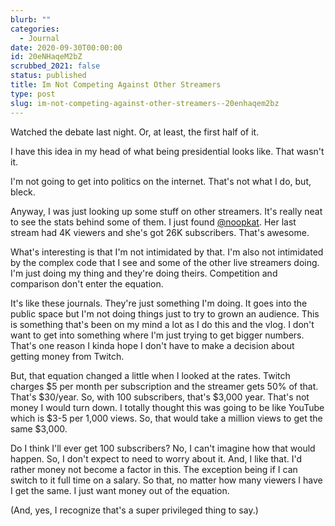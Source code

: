 ```yaml
---
blurb: ""
categories:
  - Journal
date: 2020-09-30T00:00:00
id: 20eNHaqeM2bZ
scrubbed_2021: false
status: published
title: Im Not Competing Against Other Streamers
type: post
slug: im-not-competing-against-other-streamers--20enhaqem2bz
---
```


Watched the debate last night. Or, at least, the first half of it. 

I have this idea in my head of what being presidential looks like. That wasn't it. 

I'm not going to get into politics on the internet. That's not what I do, but, bleck. 

Anyway, I was just looking up some stuff on other streamers. It's really neat to see the stats behind some of them. I just found [@noopkat](https://www.twitch.tv/noopkat). Her last stream had 4K viewers and she's got 26K subscribers. That's awesome. 

What's interesting is that I'm not intimidated by that. I'm also not intimidated by the complex code that I see and some of the other live streamers doing. I'm just doing my thing and they're doing theirs. Competition and comparison don't enter the equation. 

It's like these journals. They're just something I'm doing. It goes into the public space but I'm not doing things just to try to grown an audience. This is something that's been on my mind a lot as I do this and the vlog. I don't want to get into something where I'm just trying to get bigger numbers. That's one reason I kinda hope I don't have to make a decision about getting money from Twitch. 

But, that equation changed a little when I looked at the rates. Twitch charges $5 per month per subscription and the streamer gets 50% of that. That's $30/year. So, with 100 subscribers, that's $3,000 year. That's not money I would turn down. I totally thought this was going to be like YouTube which is $3-5 per 1,000 views. So, that would take a million views to get the same $3,000. 

Do I think I'll ever get 100 subscribers? No, I can't imagine how that would happen. So, I don't expect to need to worry about it. And, I like that. I'd rather money not become a factor in this. The exception being if I can switch to it full time on a salary. So that, no matter how many viewers I have I get the same. I just want money out of the equation. 

(And, yes, I recognize that's a super privileged thing to say.)